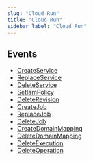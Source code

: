 ```yaml
---
slug: "Cloud Run"
title: "Cloud Run"
sidebar_label: "Cloud Run"
---
```


## Events

- [CreateService](/gcp/threats/cloudrun/rules/CreateService)
- [ReplaceService](/gcp/threats/cloudrun/rules/ReplaceService)
- [DeleteService](/gcp/threats/cloudrun/rules/DeleteService)
- [SetIamPolicy](/gcp/threats/cloudrun/rules/SetIamPolicy)
- [DeleteRevision](/gcp/threats/cloudrun/rules/DeleteRevision)
- [CreateJob](/gcp/threats/cloudrun/rules/CreateJob)
- [ReplaceJob](/gcp/threats/cloudrun/rules/ReplaceJob)
- [DeleteJob](/gcp/threats/cloudrun/rules/DeleteJob)
- [CreateDomainMapping](/gcp/threats/cloudrun/rules/CreateDomainMapping)
- [DeleteDomainMapping](/gcp/threats/cloudrun/rules/DeleteDomainMapping)
- [DeleteExecution](/gcp/threats/cloudrun/rules/DeleteExecution)
- [DeleteOperation](/gcp/threats/cloudrun/rules/DeleteOperation)